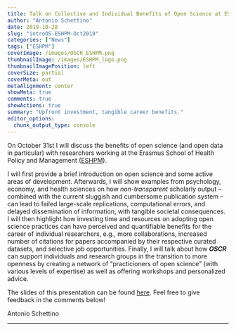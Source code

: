 ```yaml
---
title: Talk on Collective and Individual Benefits of Open Science at ESHPM 
author: "Antonio Schettino"
date: 2019-10-28
slug: "introOS-ESHPM-Oct2019"
categories: ["News"]
tags: ["ESHPM"]
coverImage: /images/OSCR_ESHPM.png
thumbnailImage: /images/ESHPM_logo.png
thumbnailImagePosition: left
coverSize: partial
coverMeta: out
metaAlignment: center
showMeta: true
comments: true
showActions: true
summary: "Upfront investment, tangible career benefits."
editor_options: 
  chunk_output_type: console
---
```


On October 31st I will discuss the benefits of open science (and open data in particular) with researchers working at the Erasmus School of Health Policy and Management ([ESHPM](https://www.eur.nl/eshpm/)). 

I will first provide a brief introduction on open science and some active areas of development. Afterwards, I will show examples from psychology, economy, and health sciences on how _non-transparent_ scholarly output -- combined with the current sluggish and cumbersome publication system -- can lead to failed large-scale replications, computational errors, and delayed dissemination of information, with tangible societal consequences. I will then highlight how investing time and resources on adopting open science practices can have perceived and quantifiable benefits for the career of individual researchers, e.g., more collaborations, increased number of citations for papers accompanied by their respective curated datasets, and selective job opportunities. Finally, I will talk about how **_OSCR_** can support individuals and research groups in the transition to more openness by creating a network of "practicioners of open science" (with various levels of expertise) as well as offering workshops and personalized advice.

The slides of this presentation can be found [here](https://osf.io/v7z5s/). Feel free to give feedback in the comments below!

Antonio Schettino

***


